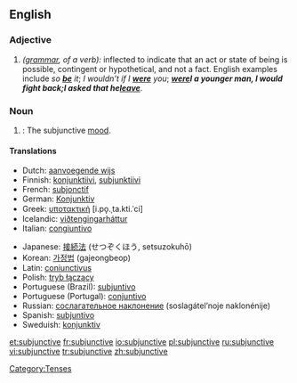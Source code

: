 ==English==

===Adjective===
{{en-adj|-}}

# ''([[grammar]], of a verb):'' inflected to indicate that an act or state of being is possible, contingent or hypothetical, and not a fact.  English examples include ''so '''[[be]]''' it''; ''I wouldn’t if I '''[[were]]''' you''; '''''[[were]]''' I a younger man, I would fight back''; ''I asked that he '''[[leave]]'''''.

===Noun===
{{en-noun|-}}

# {{grammar}}: The subjunctive [[mood]].

====Translations====
{{top}}
*Dutch: [[aanvoegende wijs]] {{m}}
*Finnish: [[konjunktiivi]], [[subjunktiivi]]
*French: [[subjonctif]] {{m}}
*German: [[Konjunktiv]] {{m}}
*Greek: [[υποτακτική]] [i.po̞.ˌta.kti.ˈci] {{f}}
*Icelandic: [[viðtengingarháttur]] {{m}}
*Italian: [[congiuntivo]] {{m}}
{{mid}}
*Japanese: [[接続法]] (せつぞくほう, setsuzokuhō)
*Korean: [[가정법]] (gajeongbeop)
*Latin: [[coniunctivus]]
*Polish: [[tryb łączący]] {{m}}
*Portuguese (Brazil): [[subjuntivo]] {{m}}
*Portuguese (Portugal): [[conjuntivo]] {{m}}
*Russian: [[сослагательное наклонение]] (soslagátel’noje naklonénije) {{n}}
*Spanish: [[subjuntivo]] {{m}}
*Sweduish: [[konjunktiv]] {{c}}
{{bottom}}

[[Category:Tenses]]

[[et:subjunctive]]
[[fr:subjunctive]]
[[io:subjunctive]]
[[pl:subjunctive]]
[[ru:subjunctive]]
[[vi:subjunctive]]
[[tr:subjunctive]]
[[zh:subjunctive]]